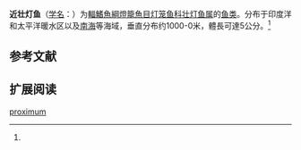 {{Speciesbox
| name = 近壮灯鱼
| status = LC
| status_system = IUCN3.1
| image = 
| genus = Hygophum
| species = proximum
| authority = Becker, 1965<ref name='id5578'>{{cite web| url =http://www.bioinfo.cn/db05/BjdwSpecies.php?action=view&id=5578| title =近壮灯鱼| work =中国动物物种编目数据库| publisher =中国科学院微生物研究所| author =中国科学院动物研究所| accessdate =2009-04-11| deadurl =yes| archiveurl =https://web.archive.org/web/20131203122335/http://www.bioinfo.cn/db05/BjdwSpecies.php?action=view| archivedate =2013-12-03}}</ref>
}}

'''近壮灯鱼'''（[[学名|学名]]：{{lang|la|''Hygophum proximum''}}）为[[輻鰭魚綱|輻鰭魚綱]][[燈籠魚目|燈籠魚目]][[灯笼鱼科|灯笼鱼科]][[壮灯鱼属|壮灯鱼属]]的[[鱼类|鱼类]]。分布于印度洋和太平洋暖水区以及[[南海|南海]]等海域，垂直分布约1000-0米，體長可達5公分。<ref name='id5578'/>

== 参考文献 ==
{{reflist}}

== 扩展阅读 ==
{{refbegin}}
{{wikispecies-inline|Hygophum proximum|近壮灯鱼}}
{{refend}}
{{Taxonbar|from=Q2413464}}

[[Category:壮灯鱼属|proximum]]


{{灯笼鱼目小作品}}
